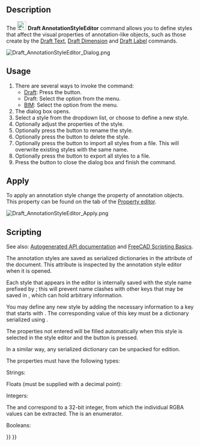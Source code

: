 <languages/>
<translate>

<!--T:19-->
{{Docnav
|[[Draft_Label|Label]]
|[[Draft_Move|Move]]
|[[Draft_Workbench|Draft]]
|IconL=Draft_Label.svg 
|IconR=Draft_Move.svg 
|IconC=Workbench_Draft.svg
}}

<!--T:1-->
{{GuiCommand
|Name=Draft AnnotationStyleEditor
|MenuLocation=Annotation → Annotation styles...<br>Manage → Annotation styles...
|Workbenches=[[Draft_Workbench|Draft]], [[BIM_Workbench|BIM]]
|SeeAlso=[[Draft_Text|Draft Text]], [[Draft_Label|Draft Label]], [[Draft_Dimension|Draft Dimension]]
|Version=0.19
}}

==Description== <!--T:2-->

<!--T:3-->
The [[Image:Draft_AnnotationStyleEditor.svg|24px]] '''Draft AnnotationStyleEditor''' command allows you to define styles that affect the visual properties of annotation-like objects, such as those create by the [[Draft_Text|Draft Text]], [[Draft_Dimension|Draft Dimension]] and [[Draft_Label|Draft Label]] commands.

</translate>
[[File:Draft_AnnotationStyleEditor_Dialog.png]]
<translate>
<!--T:4-->
{{Caption|The Annotation Styles Editor dialog box (version 1.1 layout)}}

== Usage == <!--T:5-->

<!--T:6-->
# There are several ways to invoke the command:
#* [[Draft_Workbench|Draft]]: Press the {{Button|[[Image:Draft_AnnotationStyleEditor.svg|16px]] [[Draft_AnnotationStyleEditor|Annotation styles...]]}} button.
#* Draft: Select the {{MenuCommand|Annotation → [[Image:Draft_AnnotationStyleEditor.svg|16px]] Annotation styles...}} option from the menu.
#* [[BIM_Workbench|BIM]]: Select the {{MenuCommand|Manage → [[Image:Draft_AnnotationStyleEditor.svg|16px]] Annotation styles...}} option from the menu.
# The {{MenuCommand|Annotation Styles Editor}} dialog box opens.
# Select a style from the {{MenuCommand|Style name}} dropdown list, or choose {{Value|Add new...}} to define a new style.
# Optionally adjust the properties of the style.
# Optionally press the {{Button|[[File:Accessories-text-editor.svg|16px]] Rename}} button to rename the style.
# Optionally press the {{Button|[[File:Edit_Cancel.svg|16px]] Delete}} button to delete the style.
# Optionally press the {{Button|[[File:Std_Import.svg|16px]]}} button to import all styles from a {{FileName|.json}} file. This will overwrite existing styles with the same name.
# Optionally press the {{Button|[[File:Std_Export.svg|16px]]}} button to export all styles to a {{FileName|.json}} file.
# Press the {{Button|OK}} button to close the dialog box and finish the command.

== Apply == <!--T:27-->

<!--T:31-->
To apply an annotation style change the {{PropertyView|Annotation Style}} property of annotation objects. This property can be found on the {{MenuCommand|View}} tab of the [[Property_editor|Property editor]].

</translate>
[[File:Draft_AnnotationStyleEditor_Apply.png]]
<translate>
<!--T:30-->
{{Caption|Selecting an annotation style}}

== Scripting == <!--T:8-->

<!--T:21-->
See also: [https://freecad.github.io/SourceDoc/ Autogenerated API documentation] and [[FreeCAD Scripting Basics|FreeCAD Scripting Basics]].

<!--T:9-->
The annotation styles are saved as serialized dictionaries in the {{incode|Meta}} attribute of the document. This attribute is inspected by the annotation style editor when it is opened.

</translate>
{{Code|code=
>>> print(App.ActiveDocument.Meta["Draft_Style_Text red"])
{"ArrowSize": 2.0, "ArrowType": 0, "Decimals": 2, "DimOvershoot": 4.0, "ExtLines": 0.0, "ExtOvershoot": 4.0, "FontName": "DejaVu Sans", "FontSize": 10.0, "LineColor": 255, "LineSpacing": 1.0, "LineWidth": 2, "ScaleMultiplier": 1.0, "ShowLine": true, "ShowUnit": false, "TextColor": 4278190335, "TextSpacing": 3.0, "UnitOverride": ""}
}}
<translate>

<!--T:10-->
Each style that appears in the editor is internally saved with the style name prefixed by {{incode|Draft_Style_}}; this will prevent name clashes with other keys that may be saved in {{incode|Meta}}, which can hold arbitrary information.

<!--T:11-->
You may define any new style by adding the necessary information to a key that starts with {{incode|Draft_Style_}}. The corresponding value of this key must be a dictionary serialized using {{incode|json}}.

</translate>
{{Code|code=
import json

meta = App.ActiveDocument.Meta
props = {"ArrowSize": 7.0, "LineWidth": 6}
meta["Draft_Style_Thick_lines"] = json.dumps(props)
App.ActiveDocument.Meta = meta
}}
<translate>

<!--T:12-->
The properties not entered will be filled automatically when this style is selected in the style editor and the {{Button|OK}} button is pressed.

<!--T:13-->
In a similar way, any serialized dictionary can be unpacked for edition.

</translate>
{{Code|code=
import json

meta = App.ActiveDocument.Meta
new_dict = json.loads(meta["Draft_Style_Thick_lines"])
}}
<translate>

<!--T:24-->
The properties must have the following types:

<!--T:15-->
Strings:

</translate>
{{Code|code=
props = {
    "FontName": "DejaVu Sans",
    "UnitOverride": ""
}
}}
<translate>

<!--T:25-->
Floats (must be supplied with a decimal point):

</translate>
{{Code|code=
props = {
    "ArrowSize": 2.0,
    "DimOvershoot": 4.0,
    "ExtLines": 0.0,
    "ExtOvershoot": 4.0
    "FontSize": 10.0,
    "LineSpacing": 1.0,
    "ScaleMultiplier": 1.0,
    "TextSpacing": 3.0
}
}}
<translate>

<!--T:26-->
Integers:

</translate>
{{Code|code=
props = {
    "ArrowType": 0,
    "Decimals": 2,
    "LineColor": 255,
    "LineWidth": 2,
    "TextColor": 4278190335
}
}}
<translate>

<!--T:17-->
The {{Incode|TextColor}} and {{Incode|LineColor}} correspond to a 32-bit integer, from which the individual RGBA values can be extracted. The {{Incode|ArrowType}} is an enumerator.

<!--T:18-->
Booleans:

</translate>
{{Code|code=
props = {
    "ShowLine": true
    "ShowUnit": false,
}
}}
<translate>


<!--T:20-->
{{Docnav
|[[Draft_Label|Label]]
|[[Draft_Move|Move]]
|[[Draft_Workbench|Draft]]
|IconL=Draft_Label.svg 
|IconR=Draft_Move.svg 
|IconC=Workbench_Draft.svg
}}

</translate>
{{Draft Tools navi{{#translation:}}}}
{{Userdocnavi{{#translation:}}}}
